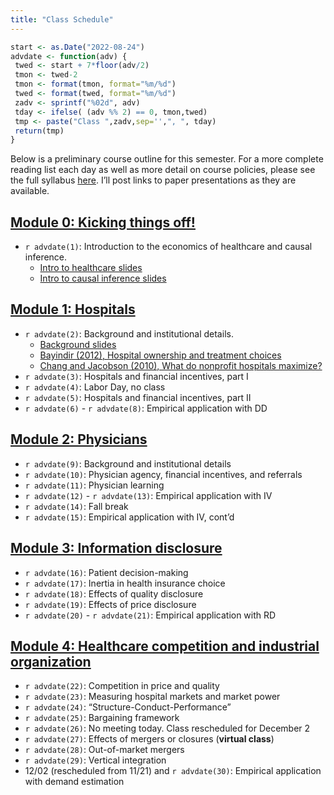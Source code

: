 ```yaml
---
title: "Class Schedule"
---
```


```r
start <- as.Date("2022-08-24")
advdate <- function(adv) {
 twed <- start + 7*floor(adv/2)
 tmon <- twed-2
 tmon <- format(tmon, format="%m/%d")
 twed <- format(twed, format="%m/%d")
 zadv <- sprintf("%02d", adv)
 tday <- ifelse( (adv %% 2) == 0, tmon,twed)
 tmp <- paste("Class ",zadv,sep='',", ", tday)
 return(tmp)
}
```

Below is a preliminary course outline for this semester. For a more complete reading list each day as well as more detail on course policies, please see the full syllabus [here](syllabus/syllabus-771.pdf). I'll post links to paper presentations as they are available.


## [Module 0: Kicking things off!](modules/module0.html)

  - `r advdate(1)`: Introduction to the economics of healthcare and causal inference. 
      - [Intro to healthcare slides](slides/01-intro-health.html)
      - [Intro to causal inference slides](slides/01-intro-causal-inference.html)

## [Module 1: Hospitals](modules/module1.html)

  - `r advdate(2)`: Background and institutional details. 
      - [Background slides](slides/01-1.html)
      - [Bayindir (2012), Hospital ownership and treatment choices](slides/student/pablo-20220829.pdf)
      - [Chang and Jacobson (2010), What do nonprofit hospitals maximize?](slides/student/katie-20220829.pdf)
  - `r advdate(3)`: Hospitals and financial incentives, part I
  - `r advdate(4)`: Labor Day, no class
  - `r advdate(5)`: Hospitals and financial incentives, part II
  - `r advdate(6)` - `r advdate(8)`: Empirical application with DD

## [Module 2: Physicians](modules/module2.html)

  - `r advdate(9)`: Background and institutional details
  - `r advdate(10)`: Physician agency, financial incentives, and referrals
  - `r advdate(11)`: Physician learning
  - `r advdate(12)` - `r advdate(13)`: Empirical application with IV
  - `r advdate(14)`: Fall break
  - `r advdate(15)`: Empirical application with IV, cont'd

## [Module 3: Information disclosure](modules/module3.html)

  - `r advdate(16)`: Patient decision-making
  - `r advdate(17)`: Inertia in health insurance choice
  - `r advdate(18)`: Effects of quality disclosure
  - `r advdate(19)`: Effects of price disclosure
  - `r advdate(20)` - `r advdate(21)`: Empirical application with RD

## [Module 4: Healthcare competition and industrial organization](modules/module4.html)

  - `r advdate(22)`: Competition in price and quality
  - `r advdate(23)`: Measuring hospital markets and market power
  - `r advdate(24)`: "Structure-Conduct-Performance"
  - `r advdate(25)`: Bargaining framework
  - `r advdate(26)`: No meeting today. Class rescheduled for December 2  
  - `r advdate(27)`: Effects of mergers or closures (**virtual class**)
  - `r advdate(28)`: Out-of-market mergers
  - `r advdate(29)`: Vertical integration
  - 12/02 (rescheduled from 11/21) and `r advdate(30)`: Empirical application with demand estimation

